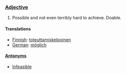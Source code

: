 === [[Adjective]] ===

#Possible and not even terribly hard to achieve. Doable.

==== Translations ====

*[[Finnish]]: [[toteuttamiskelpoinen]]
*[[German]]: [[möglich]]

====[[Antonym]]s====
*[[Infeasible]]